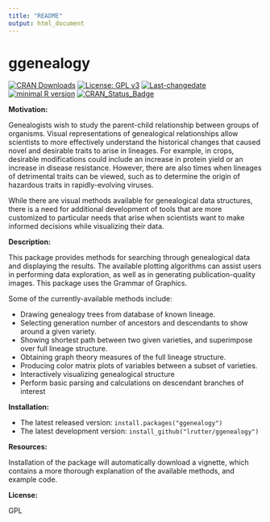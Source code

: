 ```yaml
---
title: "README"
output: html_document
---
```


# ggenealogy

[![CRAN Downloads](https://cranlogs.r-pkg.org/badges/grand-total/ggenealogy)](https://cranlogs.r-pkg.org/badges/grand-total/ggenealogy)
[![License: GPL v3](https://img.shields.io/badge/License-GPL%20v3-blue.svg)](https://www.gnu.org/licenses/gpl-3.0)
[![Last-changedate](https://img.shields.io/badge/last%20change-`r gsub('-', '--', Sys.Date())`-yellowgreen.svg)](/commits/master)
[![minimal R version](https://img.shields.io/badge/R%3E%3D-3.3.0-6666ff.svg)](https://cran.r-project.org/)
[![CRAN_Status_Badge](http://www.r-pkg.org/badges/version/ggenealogy)](https://cran.r-project.org/package=ggenealogy)

**Motivation:**

Genealogists wish to study the parent-child relationship between groups of organisms. Visual representations of genealogical relationships allow scientists to more effectively understand the historical changes that caused novel and desirable traits to arise in lineages. For example, in crops, desirable modifications could include an increase in protein yield or an increase in disease resistance. However, there are also times when lineages of detrimental traits can be viewed, such as to determine the origin of hazardous traits in rapidly-evolving viruses.

While there are visual methods available for genealogical data structures, there is a need for additional development of tools that are more customized to particular needs that arise when scientists want to make informed decisions while visualizing their data.

**Description:** 

This package provides methods for searching through genealogical data and displaying the results. The available plotting algorithms can assist users in performing data exploration, as well as in generating publication-quality images. This package uses the Grammar of Graphics.

Some of the currently-available methods include:

  * Drawing genealogy trees from database of known lineage.
  * Selecting generation number of ancestors and descendants to show around a given variety.
  * Showing shortest path between two given varieties, and superimpose over full lineage structure.
  * Obtaining graph theory measures of the full lineage structure.
  * Producing color matrix plots of variables between a subset of varieties.
  * Interactively visualizing genealogical structure
  * Perform basic parsing and calculations on descendant branches of interest

**Installation:**

* The latest released version: `install.packages("ggenealogy")`
* The latest development version: `install_github("lrutter/ggenealogy")`

**Resources:**

Installation of the package will automatically download a vignette, which contains a more thorough explanation of the available methods, and example code.

**License:**

GPL
